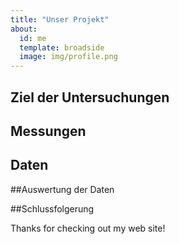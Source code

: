 ```yaml
---
title: "Unser Projekt"
about:
  id: me
  template: broadside
  image: img/profile.png
---
```


:::{#me}

## Ziel der Untersuchungen

## Messungen

## Daten

##Auswertung der Daten

##Schlussfolgerung

:::

Thanks for checking out my web site!
